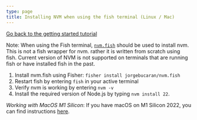 ```yaml
---
type: page
title: Installing NVM when using the fish terminal (Linux / Mac)
---
```


[Go back to the getting started tutorial](tutorials/getting-started)

Note: When using the Fish terminal, [`nvm.fish`](https://github.com/jorgebucaran/nvm.fish) should be used to install nvm. This is not a fish wrapper for nvm. rather it is written from scratch using fish. Current version of NVM is not supported on terminals that are running fish or have installed fish in the past.

1. Install nvm.fish using Fisher: `fisher install jorgebucaran/nvm.fish`
2. Restart fish by entering `fish` in your active terminal
3. Verify nvm is working by entering `nvm -v`
4. Install the required version of Node.js by typing `nvm install 22`.

_Working with MacOS M1 Silicon_: If you have macOS on M1 Silicon 2022, you can find instructions [here](https://benscheer.medium.com/how-to-install-nvm-and-node-on-macos-m1-silicon-in-2022-172fba82d92f).

